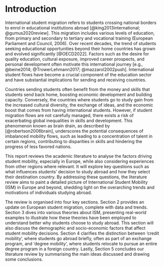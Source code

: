 # Introduction

International student migration refers to students crossing national borders to enrol in educational institutions abroad [@king2013international; @gumus2020review]. This migration includes various levels of education, from primary and secondary to tertiary and vocational training (European Parliament and Council, 2006). Over recent decades, the trend of students seeking educational opportunities beyond their home countries has grown and evolved significantly [@OECD2022]. Factors such as the desire for quality education, cultural exposure, improved career prospects, and personal development often motivate this international journey [e.g., @beine2014; @TrowerLehmann2017; @mazzarol2002push]. International student flows have become a crucial component of the education sector and have substantial implications for sending and receiving countries.

Countries sending students often benefit from the money and skills that students send back home, boosting economic development and building capacity. Conversely, the countries where students go to study gain from the increased cultural diversity, the exchange of ideas, and the economic boost that comes from having international students. However, if student migration flows are not carefully managed, there exists a risk of exacerbating global inequalities in skills and development. This phenomenon known as brain drain, as described by [@robertson2006brain], underscores the potential consequences of imbalanced mobility flows, such as leading to a concentration of talent in certain regions, contributing to disparities in skills and hindering the progress of less favored nations.

This report reviews the academic literature to analyse the factors driving student mobility, especially in Europe, while also considering experiences from other regions where relevant. It will explore key questions such as what influences students' decision to study abroad and how they select their destination country. By addressing these questions, the literature review aims to paint a detailed picture of International Student Mobility (ISM) in Europe and beyond, shedding light on the overarching trends and motivations of individuals studying abroad. 

The review is organised into four key sections. Section 2 provides an update on European student migration, complete with data and trends. Section 3 dives into various theories about ISM, presenting real-world examples to illustrate how these theories have been employed to understand better why students choose to study abroad. This section will also discuss the demographic and socio-economic factors that affect student mobility decisions. Section 4 clarifies the distinction between 'credit mobility', where students go abroad briefly, often as part of an exchange program, and 'degree mobility', where students relocate to pursue an entire degree program in a foreign country. Lastly, Section 5 concludes our literature review by summarising the main ideas discussed and drawing some conclusions.